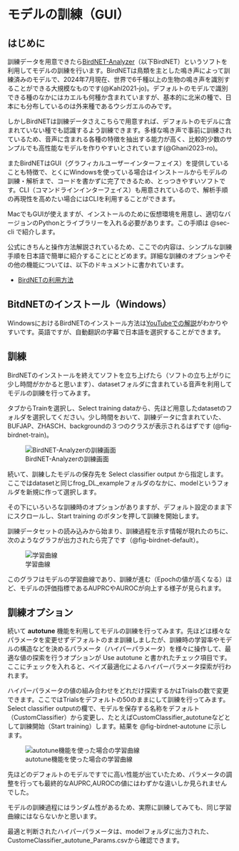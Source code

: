 # モデルの訓練（GUI） {#sec-gui}

## はじめに {#sec-gui-intro}

訓練データを用意できたら[BirdNET-Analyzer](https://github.com/kahst/BirdNET-Analyzer)（以下BirdNET）というソフトを利用してモデルの訓練を行います。BirdNETは鳥類を主とした鳴き声によって訓練済みのモデルで、2024年7月現在、世界で6千種以上の生物の鳴き声を識別することができる大規模なものです(@Kahl2021-jo)。デフォルトのモデルで識別できる種のなかにはカエルも何種か含まれていますが、基本的に北米の種で、日本にも分布しているのは外来種であるウシガエルのみです。

しかしBirdNETは訓練データさえこちらで用意すれば、デフォルトのモデルに含まれていない種でも認識するよう訓練できます。多様な鳴き声で事前に訓練されているため、音声に含まれる各種の特徴を抽出する能力が高く、比較的少数のサンプルでも高性能なモデルを作りやすいとされています(@Ghani2023-ro)。

またBirdNETはGUI（グラフィカルユーザーインターフェイス）を提供していることも特徴で、とくにWindowsを使っている場合はインストールからモデルの訓練・解析まで、コードを書かずに完了できるため、とっつきやすいソフトです。CLI（コマンドラインインターフェイス）も用意されているので、解析手順の再現性を高めたい場合にはCLIを利用することができます。

:::{.callout-note}
MacでもGUIが使えますが、インストールのために仮想環境を用意し、適切なバージョンのPythonとライブラリーを入れる必要があります。この手順は @sec-cli で紹介します。
:::

公式にきちんと操作方法解説されているため、ここでの内容は、シンプルな訓練手順を日本語で簡単に紹介することにとどめます。詳細な訓練のオプションやその他の機能については、以下のドキュメントに書かれています。

* [BirdNETの利用方法](https://github.com/kahst/BirdNET-Analyzer#3-usage-guide)

## BitdNETのインストール（Windows） {#sec-gui-win-install}

WindowsにおけるBirdNETのインストール方法は[YouTubeでの解説](https://www.youtube.com/watch?v=SWhvkWjzamw)がわかりやすいです。英語ですが、自動翻訳の字幕で日本語を選択することができます。

## 訓練 {#sec-gui-train}

BirdNETのインストールを終えてソフトを立ち上げたら（ソフトの立ち上がりに少し時間がかかると思います）、datasetフォルダに含まれている音声を利用してモデルの訓練を行ってみます。

タブからTrainを選択し、Select training dataから、先ほど用意したdatasetのフォルダを選択してください。少し時間をおいて、訓練データに含まれていた、BUFJAP、ZHASCH、backgroundの３つのクラスが表示されるはずです (@fig-birdnet-train)。

![BirdNET-Analyzerの訓練画面](figs/birdnet-train.png){#fig-birdnet-train}

続いて、訓練したモデルの保存先を Select classifier output から指定します。ここではdatasetと同じfrog_DL_exampleフォルダのなかに、modelというフォルダを新規に作って選択します。

その下にいろいろな訓練時のオプションがありますが、デフォルト設定のまま下にスクロールし、Start training のボタンを押して訓練を開始します。

訓練データセットの読み込みから始まり、訓練過程を示す情報が現れたのちに、次のようなグラフが出力されたら完了です（@fig-birdnet-default）。

![学習曲線](figs/birdnet-default.png){#fig-birdnet-default}

このグラフはモデルの学習曲線であり、訓練が進む（Epochの値が高くなる）ほど、モデルの評価指標であるAUPRCやAUROCが向上する様子が見られます。

## 訓練オプション {#sec-gui-options}

続いて **autotune** 機能を利用してモデルの訓練を行ってみます。先ほどは様々なパラメータを変更せずデフォルトのまま訓練しましたが、訓練時の学習率やモデルの構造などを決めるパラメータ（ハイパーパラメータ）を様々に操作して、最適な値の探索を行うオプションが Use autotune と書かれたチェック項目です。ここにチェックを入れると、ベイズ最適化によるハイパーパラメータ探索が行われます。

ハイパーパラメータの値の組み合わせをどれだけ探索するかはTrialsの数で変更できます。ここではTrialsをデフォルトの50のままにして訓練を行ってみます。Select classifier outputの欄で、モデルを保存する名称をデフォルト（CustomClassifier）から変更し、たとえばCustomClassifier_autotuneなどとして訓練開始（Start training）します。結果を @fig-birdnet-autotune に示します。

![autotune機能を使った場合の学習曲線](figs/birdnet-autotune.png){#fig-birdnet-autotune}

先ほどのデフォルトのモデルですでに高い性能が出ていたため、パラメータの調整を行っても最終的なAUPRC,AUROCの値にはわずかな違いしか見られませんでした。

:::{.callout-note}

モデルの訓練過程にはランダム性があるため、実際に訓練してみても、同じ学習曲線にはならないかと思います。

:::

最適と判断されたハイパーパラメータは、modelフォルダに出力された、CustomeClassifier_autotune_Params.csvから確認できます。



